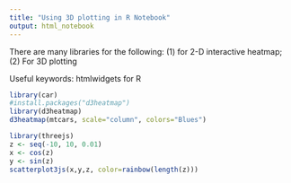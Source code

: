 ```yaml
---
title: "Using 3D plotting in R Notebook"
output: html_notebook
---
```

There are many libraries for the following: 
(1) for 2-D interactive heatmap;
(2) For 3D plotting

Useful keywords: htmlwidgets for R

```r
library(car)
#install.packages("d3heatmap")
library(d3heatmap)
d3heatmap(mtcars, scale="column", colors="Blues")
```
```r
library(threejs)
z <- seq(-10, 10, 0.01)
x <- cos(z)
y <- sin(z)
scatterplot3js(x,y,z, color=rainbow(length(z)))
```


